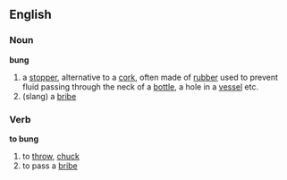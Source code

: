 ==English==
{{etystub}}
===Noun===
'''bung'''
#a [[stopper]], alternative to a [[cork]],  often made of [[rubber]] used to prevent fluid passing through the neck of a [[bottle]], a hole in a [[vessel]] etc.
#(slang) a [[bribe]]


===Verb===
'''to bung'''
#to [[throw]], [[chuck]]
#to pass a [[bribe]]
